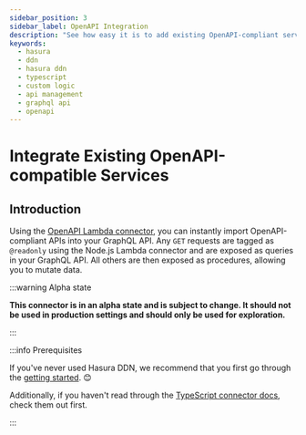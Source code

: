 ```yaml
---
sidebar_position: 3
sidebar_label: OpenAPI Integration
description: "See how easy it is to add existing OpenAPI-compliant services to your GraphQL API."
keywords:
  - hasura
  - ddn
  - hasura ddn
  - typescript
  - custom logic
  - api management
  - graphql api
  - openapi
---
```



# Integrate Existing OpenAPI-compatible Services

## Introduction

Using the [OpenAPI Lambda connector](https://github.com/hasura/ndc-open-api-lambda), you can instantly import
OpenAPI-compliant APIs into your GraphQL API. Any `GET` requests are tagged as `@readonly` using the Node.js Lambda
connector and are exposed as queries in your GraphQL API. All others are then exposed as procedures, allowing you to
mutate data.

:::warning Alpha state

**This connector is in an alpha state and is subject to change. It should not be used in production settings and should
only be used for exploration.**

:::

:::info Prerequisites

If you've never used Hasura DDN, we recommend that you first go through the
[getting started](/getting-started/overview.mdx). 😊

Additionally, if you haven't read through the [TypeScript connector docs](/business-logic/typescript.mdx), check them
out first.

:::
